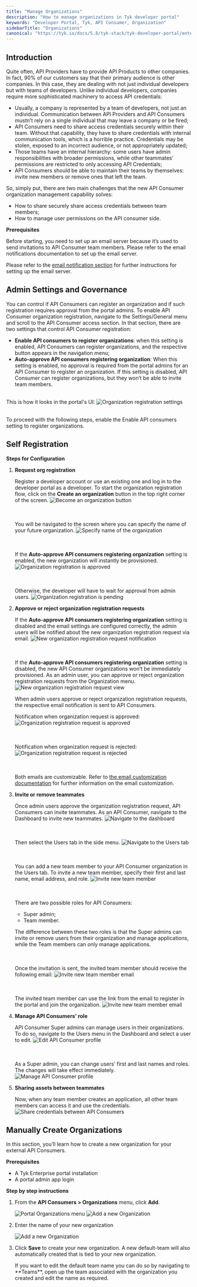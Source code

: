 ```yaml
---
title: "Manage Organizations"
description: "How to manage organizations in Tyk developer portal"
keywords: "Developer Portal, Tyk, API Consumer, Organization"
sidebarTitle: "Organizations"
canonical: "https://tyk.io/docs/5.8/tyk-stack/tyk-developer-portal/enterprise-developer-portal/managing-access/manage-api-consumer-organisations"
---
```


## Introduction

Quite often, API Providers have to provide API Products to other companies. In fact, 90% of our customers say that their primary audience is other companies. In this case, they are dealing with not just individual developers but with teams of developers.
Unlike individual developers, companies require more sophisticated machinery to access API credentials:
* Usually, a company is represented by a team of developers, not just an individual. Communication between API Providers and API Consumers mustn’t rely on a single individual that may leave a company or be fired;
* API Consumers need to share access credentials securely within their team. Without that capability, they have to share credentials with internal communication tools, which is a horrible practice. Credentials may be stolen, exposed to an incorrect audience, or not appropriately updated;
* Those teams have an internal hierarchy: some users have admin responsibilities with broader permissions, while other teammates’ permissions are restricted to only accessing API Credentials;
* API Consumers should be able to maintain their teams by themselves: invite new members or remove ones that left the team.

So, simply put, there are two main challenges that the new API Consumer organization management capability solves:
* How to share securely share access credentials between team members;
* How to manage user permissions on the API consumer side.

**Prerequisites**

Before starting, you need to set up an email server because it’s used to send invitations to API Consumer team members.
Please refer to the email notifications documentation to set up the email server.

Please refer to the [email notification section](/docs/5.8/product-stack/tyk-enterprise-developer-portal/getting-started/setup-email-notifications) for further instructions for setting up the email server.

## Admin Settings and Governance

You can control if API Consumers can register an organization and if such registration requires approval from the portal admins.
To enable API Consumer organization registration, navigate to the Settings/General menu and scroll to the API Consumer access section. In that section, there are two settings that control API Consumer registration:
* **Enable API consumers to register organizations**: when this setting is enabled, API Consumers can register organizations, and the respective button appears in the navigation menu;
* **Auto-approve API consumers registering organization**: When this setting is enabled, no approval is required from the portal admins for an API Consumer to register an organization. If this setting is disabled, API Consumer can register organizations, but they won’t be able to invite team members.

<br/>This is how it looks in the portal's UI:
<img src="/img/dashboard/portal-management/enterprise-portal/api_consumer_org_registration_settings.png" alt="Organization registration settings" />

<br/>To proceed with the following steps, enable the Enable API consumers setting to register organizations.

## Self Registration

**Steps for Configuration**

1. **Request org registration**

    Register a developer account or use an existing one and log in to the developer portal as a developer.
    To start the organization registration flow, click on the **Create an organization** button in the top right corner of the screen.
    <img src="/img/dashboard/portal-management/enterprise-portal/become_an_organisation_navbar.png" alt="Become an organization button" />

    <br/><br/>You will be navigated to the screen where you can specify the name of your future organization.
    <img src="/img/dashboard/portal-management/enterprise-portal/specify_name_of_an_organisation.png" alt="Specify name of the organization" />

    <br/><br/>If the **Auto-approve API consumers registering organization** setting is enabled, the new organization will instantly be provisioned.
    <img src="/img/dashboard/portal-management/enterprise-portal/org_registration_is_approved.png" alt="Organization registration is approved" />

    <br/><br/>Otherwise, the developer will have to wait for approval from admin users.
    <img src="/img/dashboard/portal-management/enterprise-portal/org_registration_is_pending.png" alt="Organization registration is pending" />

2. **Approve or reject organization registration requests**

    If the **Auto-approve API consumers registering organization** setting is disabled and the email settings are configured correctly, the admin users will be notified about the new organization registration request via email.
    <img src="/img/dashboard/portal-management/enterprise-portal/new_org_request_email.png" alt="New organization registration request notification" />

    <br/><br/>If the **Auto-approve API consumers registering organization** setting is disabled, the new API Consumer organizations won’t be immediately provisioned.
    As an admin user, you can approve or reject organization registration requests from the Organization menu.
    <img src="/img/dashboard/portal-management/enterprise-portal/pending_org_registration_admin.png" alt="New organization registration request view" />

    When admin users approve or reject organization registration requests, the respective email notification is sent to API Consumers.

    Notification when organization request is approved:
    <img src="/img/dashboard/portal-management/enterprise-portal/org_request_approved_email.png" alt="Organization registration request is approved" />

    <br/><br/>Notification when organization request is rejected:
    <img src="/img/dashboard/portal-management/enterprise-portal/org_request_rejected_email.png" alt="Organization registration request is rejected" />

    <br/><br/>Both emails are customizable. Refer to [the email customization documentation](/docs/5.8/portal/customization/email-notifications) for further information on the email customization.

3. **Invite or remove teammates**

    Once admin users approve the organization registration request, API Consumers can invite teammates.
    As an API Consumer, navigate to the Dashboard to invite new teammates.
    <img src="/img/dashboard/portal-management/enterprise-portal/navigate_to_dashboard.png" alt="Navigate to the dashboard" />

    <br/><br/>Then select the Users tab in the side menu.
    <img src="/img/dashboard/portal-management/enterprise-portal/open_users_tab.png" alt="Navigate to the Users tab" />

    <br/><br/>You can add a new team member to your API Consumer organization in the Users tab. To invite a new team member, specify their first and last name, email address, and role.
    <img src="/img/dashboard/portal-management/enterprise-portal/invite_team_member.png" alt="Invite new team member" />

    <br/><br/>There are two possible roles for API Consumers:
    * Super admin;
    * Team member.

    The difference between these two roles is that the Super admins can invite or remove users from their organization and manage applications, while the Team members can only manage applications.

    <br/><br/>Once the invitation is sent, the invited team member should receive the following email:
    <img src="/img/dashboard/portal-management/enterprise-portal/team-member-invitation-email.png" alt="Invite new team member email" />

    <br/><br/>The invited team member can use the link from the email to register in the portal and join the organization.
    <img src="/img/dashboard/portal-management/enterprise-portal/register-new-user.png" alt="Invite new team member email" />

4. **Manage API Consumers' role**

    API Consumer Super admins can manage users in their organizations. To do so, navigate to the Users menu in the Dashboard and select a user to edit.
    <img src="/img/dashboard/portal-management/enterprise-portal/edit_api_consumer.png" alt="Edit API Consumer profile" />

    <br/><br/>As a Super admin, you can change users’ first and last names and roles. The changes will take effect immediately.
    <img src="/img/dashboard/portal-management/enterprise-portal/manage_api_consumer_profile.png" alt="Manage API Consumer profile" />

5. **Sharing assets between teammates**

    Now, when any team member creates an application, all other team members can access it and use the credentials.
    <img src="/img/dashboard/portal-management/enterprise-portal/share_credentials_between_api_consumers.png" alt="Share credentials between API Consumers" />

## Manually Create Organizations

In this section, you’ll learn how to create a new organization for your external API Consumers.

**Prerequisites**

- A Tyk Enterprise portal installation
- A portal admin app login

**Step by step instructions**

1. From the **API Consumers > Organizations** menu, click **Add**.

    <img src="/img/dashboard/portal-management/enterprise-portal/organisations-menu.png" alt="Portal Organizations menu" />
    <img src="/img/dashboard/portal-management/enterprise-portal/add-org2.png" alt="Add a new Organization" />

2. Enter the name of your new organization

    <img src="/img/dashboard/portal-management/enterprise-portal/add-orgs.png" alt="Add a new Organization" />

3. Click **Save** to create your new organization. A new default-team will also automatically created that is tied to your new organization.



    <Note>
    If you want to edit the default team name you can do so by navigating to **Teams**, open up the team associated with the organization you created and edit the name as required.
    </Note>



